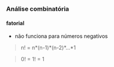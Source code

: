 






### Análise combinatória

#### fatorial

-   não funciona para números negativos

> n! = n\*(n-1)\*(n-2)\*...\*1

> 0! = 1! = 1


